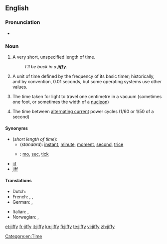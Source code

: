==English==

===Pronunciation===
* {{rhymes|ɪfi}}

===Noun===
{{en-noun|jiffies}}

# {{colloquial}} A very short, unspecified length of time.
#: ''I'll be back in a '''jiffy'''.''
# {{computing}} A unit of time defined by the frequency of its basic timer; historically, and by convention, 0.01 seconds, but some operating systems use other values.
# {{physics}} The time taken for light to travel one centimetre in a vacuum (sometimes one foot, or sometimes the width of a [[nucleon]])
# {{electronics}} The time between [[alternating current]] power cycles (1/60 or 1/50 of a second)

====Synonyms====
* (''short length of time''):
** (''standard''): [[instant]], [[minute]], [[moment]], [[second]], [[trice]]
** {{qualifier|colloquial}}: [[mo]], [[sec]], [[tick]]
* [[jif]]
* [[jiff]]

====Translations====

{{trans-top|short length of time}}
* Dutch: {{t|nl|mum|n}}
* French: {{t+|fr|instant|m}}, {{t+|fr|moment|m}}, {{t+|fr|seconde|f}}
* German: {{t+|de|Moment|m}}, {{t+|de|Augenblick|m}}
{{trans-mid}}
* Italian: {{t+|it|attimo|m}}, {{t-|it|baleno|m}}
* Norwegian: {{t-|no|straks}}, {{t+|no|øyeblikk}}
{{trans-bottom}}

{{trans-top|in computing}}
{{trans-mid}}
{{trans-bottom}}


[[Category:en:Time]]

[[et:jiffy]]
[[fr:jiffy]]
[[it:jiffy]]
[[kn:jiffy]]
[[fi:jiffy]]
[[te:jiffy]]
[[vi:jiffy]]
[[zh:jiffy]]